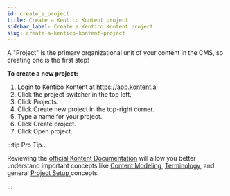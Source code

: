 ```yaml
---
id: create_a_project
title: Create a Kentico Kontent project
sidebar_label: Create a Kentico Kontent project
slug: create-a-kentico-kontent-project
---
```

A "Project" is the primary organizational unit of your content in the CMS, so creating one is the first step!

**To create a new project:**

1.  Login to Kentico Kontent at https://app.kontent.ai
2.  Click the project switcher in the top left.
3.  Click Projects.
4.  Click Create new project in the top-right corner.
5.  Type a name for your project.
6.  Click Create project.
7.  Click Open project.

:::tip Pro Tip...

Reviewing the [official Kontent Documentation](https://docs.kontent.ai/ "Kontent Documentation") will allow you better understand important concepts like [Content Modeling](https://docs.kontent.ai/tutorials/set-up-kontent/content-modeling/what-is-content-modeling "Kontent Content Modeling"), [Terminology](https://docs.kontent.ai/tutorials/assorted-items/dive-deeper-into-kentico-kontent/terminology "Kontent Terminology"), and general [Project Setup ](https://docs.kontent.ai/tutorials/set-up-kontent/set-up-your-project/overview "Set up your project")concepts.

:::

